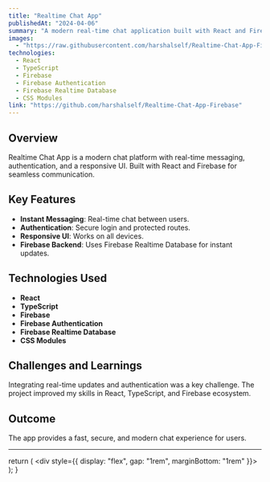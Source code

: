 ```yaml
---
title: "Realtime Chat App"
publishedAt: "2024-04-06"
summary: "A modern real-time chat application built with React and Firebase. Features instant messaging, user authentication, protected routes, responsive UI, and seamless real-time communication between users using Firebase Realtime Database."
images:
  - "https://raw.githubusercontent.com/harshalself/Realtime-Chat-App-Firebase/refs/heads/main/Screenshot-1.png"
technologies:
  - React
  - TypeScript
  - Firebase
  - Firebase Authentication
  - Firebase Realtime Database
  - CSS Modules
link: "https://github.com/harshalself/Realtime-Chat-App-Firebase"
---
```


## Overview

Realtime Chat App is a modern chat platform with real-time messaging, authentication, and a responsive UI. Built with React and Firebase for seamless communication.

## Key Features

- **Instant Messaging**: Real-time chat between users.
- **Authentication**: Secure login and protected routes.
- **Responsive UI**: Works on all devices.
- **Firebase Backend**: Uses Firebase Realtime Database for instant updates.

## Technologies Used

<TechIcons />

- **React**
- **TypeScript**
- **Firebase**
- **Firebase Authentication**
- **Firebase Realtime Database**
- **CSS Modules**

## Challenges and Learnings

Integrating real-time updates and authentication was a key challenge. The project improved my skills in React, TypeScript, and Firebase ecosystem.

## Outcome

The app provides a fast, secure, and modern chat experience for users.

---


  return (
    <div style={{ display: "flex", gap: "1rem", marginBottom: "1rem" }}>
      <FaReact size={32} title="React" />
      <SiTypescript size={32} title="TypeScript" />
      <SiFirebase size={32} title="Firebase" />
      <MdSecurity size={32} title="Firebase Authentication" />
      <SiFirebase size={32} title="Firebase Realtime Database" />
      <SiCssmodules size={32} title="CSS Modules" />
    </div>
  );
}
